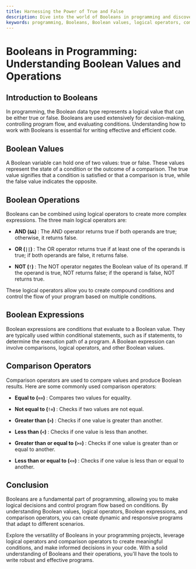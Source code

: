 ```yaml
---
title: Harnessing the Power of True and False
description: Dive into the world of Booleans in programming and discover how they enable logical decision-making, condition evaluation, and program flow control. Learn about Boolean values, logical operators, comparison operators, and Boolean expressions. Enhance your programming skills by leveraging the power of Booleans.
keywords: programming, Booleans, Boolean values, logical operators, comparison operators, Boolean expressions, conditional statements, decision-making, program flow control.
---
```


# Booleans in Programming: Understanding Boolean Values and Operations

## Introduction to Booleans

In programming, the Boolean data type represents a logical value that can be either true or false. Booleans are used extensively for decision-making, controlling program flow, and evaluating conditions. Understanding how to work with Booleans is essential for writing effective and efficient code.

## Boolean Values

A Boolean variable can hold one of two values: true or false. These values represent the state of a condition or the outcome of a comparison. The true value signifies that a condition is satisfied or that a comparison is true, while the false value indicates the opposite.

## Boolean Operations

Booleans can be combined using logical operators to create more complex expressions. The three main logical operators are:

- <strong> AND (`&&`) </strong> : The AND operator returns true if both operands
  are true; otherwise, it returns false.

- <strong> OR (`||`) </strong> : The OR operator returns true if at least one of
  the operands is true; if both operands are false, it returns false.

- <strong> NOT (`!`) </strong> : The NOT operator negates the Boolean value of its
  operand. If the operand is true, NOT returns false; if the operand is false, NOT
  returns true.

These logical operators allow you to create compound conditions and control the flow of your program based on multiple conditions.

## Boolean Expressions

Boolean expressions are conditions that evaluate to a Boolean value. They are typically used within conditional statements, such as if statements, to determine the execution path of a program. A Boolean expression can involve comparisons, logical operators, and other Boolean values.

## Comparison Operators

Comparison operators are used to compare values and produce Boolean results. Here are some commonly used comparison operators:

- <strong>Equal to (`==`) </strong> : Compares two values for equality.

- <strong>Not equal to (`!=`) </strong> : Checks if two values are not equal.

- <strong>Greater than (`>`) </strong> : Checks if one value is greater than another.

- <strong>Less than (`<`) </strong> : Checks if one value is less than another.

- <strong>Greater than or equal to (`>=`) </strong> : Checks if one value is greater
  than or equal to another.

- <strong>Less than or equal to (`<=`) </strong> : Checks if one value is less than or equal to another.

## Conclusion

Booleans are a fundamental part of programming, allowing you to make logical decisions and control program flow based on conditions. By understanding Boolean values, logical operators, Boolean expressions, and comparison operators, you can create dynamic and responsive programs that adapt to different scenarios.

Explore the versatility of Booleans in your programming projects, leverage logical operators and comparison operators to create meaningful conditions, and make informed decisions in your code. With a solid understanding of Booleans and their operations, you'll have the tools to write robust and effective programs.
